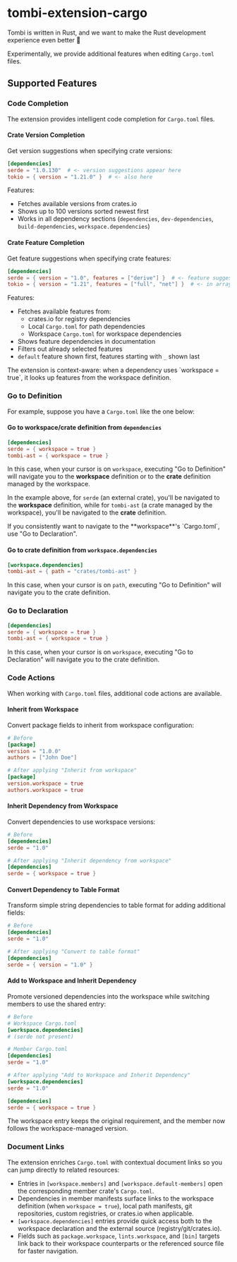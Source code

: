 
# tombi-extension-cargo

Tombi is written in Rust, and we want to make the Rust development experience even better 🦀

Experimentally, we provide additional features when editing `Cargo.toml` files.

## Supported Features

### Code Completion

The extension provides intelligent code completion for `Cargo.toml` files.

#### Crate Version Completion

Get version suggestions when specifying crate versions:

```toml
[dependencies]
serde = "1.0.130"  # <- version suggestions appear here
tokio = { version = "1.21.0" }  # <- also here
```

Features:
- Fetches available versions from crates.io
- Shows up to 100 versions sorted newest first
- Works in all dependency sections (`dependencies`, `dev-dependencies`, `build-dependencies`, `workspace.dependencies`)

#### Crate Feature Completion

Get feature suggestions when specifying crate features:

```toml
[dependencies]
serde = { version = "1.0", features = ["derive"] }  # <- feature suggestions
tokio = { version = "1.21", features = ["full", "net"] }  # <- in array
```

Features:
- Fetches available features from:
  - crates.io for registry dependencies
  - Local `Cargo.toml` for path dependencies
  - Workspace `Cargo.toml` for workspace dependencies
- Shows feature dependencies in documentation
- Filters out already selected features
- `default` feature shown first, features starting with `_` shown last

<Note>
The extension is context-aware: when a dependency uses `workspace = true`, it looks up features from the workspace definition.
</Note>

### Go to Definition
For example, suppose you have a `Cargo.toml` like the one below:

#### Go to workspace/crate definition from `dependencies`
```toml
[dependencies]
serde = { workspace = true }
tombi-ast = { workspace = true }
```

In this case, when your cursor is on `workspace`, executing "Go to Definition" will navigate you to the **workspace** definition or to the **crate** definition managed by the workspace.

In the example above, for `serde` (an external crate), you'll be navigated to the **workspace** definition, while for `tombi-ast` (a crate managed by the workspace), you'll be navigated to the **crate** definition.

<Note>
If you consistently want to navigate to the **workspace**'s `Cargo.toml`, use "Go to Declaration".
</Note> 

#### Go to crate definition from `workspace.dependencies`
```toml
[workspace.dependencies]
tombi-ast = { path = "crates/tombi-ast" }
```

In this case, when your cursor is on `path`, executing "Go to Definition" will navigate you to the crate definition.

### Go to Declaration
```toml
[dependencies]
serde = { workspace = true }
tombi-ast = { workspace = true }
```

In this case, when your cursor is on `workspace`, executing "Go to Declaration" will navigate you to the crate definition.

### Code Actions

When working with `Cargo.toml` files, additional code actions are available.

#### Inherit from Workspace

Convert package fields to inherit from workspace configuration:

```toml
# Before
[package]
version = "1.0.0"
authors = ["John Doe"]

# After applying "Inherit from workspace"
[package]
version.workspace = true
authors.workspace = true
```

#### Inherit Dependency from Workspace

Convert dependencies to use workspace versions:

```toml
# Before
[dependencies]
serde = "1.0"

# After applying "Inherit dependency from workspace"
[dependencies]
serde = { workspace = true }
```

#### Convert Dependency to Table Format

Transform simple string dependencies to table format for adding additional fields:

```toml
# Before
[dependencies]
serde = "1.0"

# After applying "Convert to table format"
[dependencies]
serde = { version = "1.0" }
```

#### Add to Workspace and Inherit Dependency

Promote versioned dependencies into the workspace while switching members to use the shared entry:

```toml
# Before
# Workspace Cargo.toml
[workspace.dependencies]
# (serde not present)

# Member Cargo.toml
[dependencies]
serde = "1.0"

# After applying "Add to Workspace and Inherit Dependency"
[workspace.dependencies]
serde = "1.0"

[dependencies]
serde = { workspace = true }
```

The workspace entry keeps the original requirement, and the member now follows the workspace-managed version.

### Document Links

The extension enriches `Cargo.toml` with contextual document links so you can jump directly to related resources:
- Entries in `[workspace.members]` and `[workspace.default-members]` open the corresponding member crate's `Cargo.toml`.
- Dependencies in member manifests surface links to the workspace definition (when `workspace = true`), local path manifests, git repositories, custom registries, or crates.io when applicable.
- `[workspace.dependencies]` entries provide quick access both to the workspace declaration and the external source (registry/git/crates.io).
- Fields such as `package.workspace`, `lints.workspace`, and `[bin]` targets link back to their workspace counterparts or the referenced source file for faster navigation.
